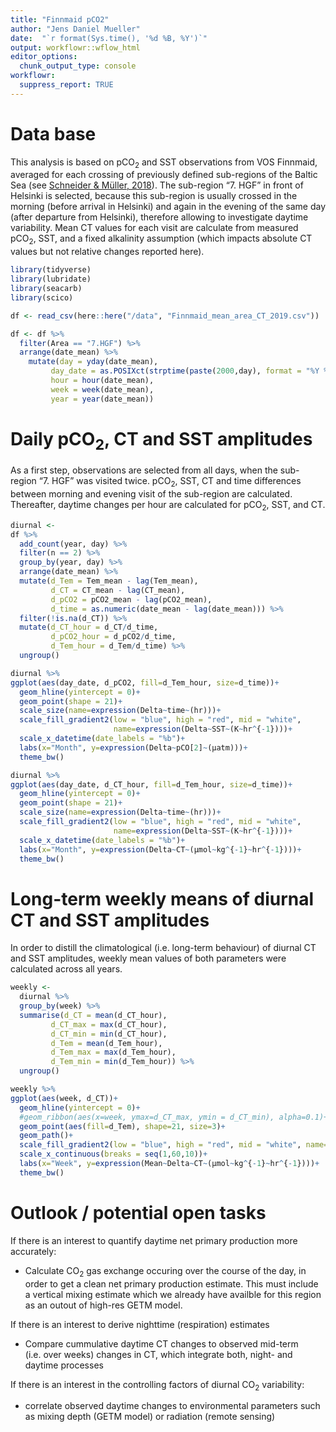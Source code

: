 ```yaml
---
title: "Finnmaid pCO2"
author: "Jens Daniel Mueller"
date:  "`r format(Sys.time(), '%d %B, %Y')`"
output: workflowr::wflow_html
editor_options:
  chunk_output_type: console
workflowr:
  suppress_report: TRUE
---
```


# Data base

This analysis is based on pCO~2~ and SST observations from VOS Finnmaid, averaged for each crossing of previously defined sub-regions of the Baltic Sea (see [Schneider & Müller, 2018](https://www.springer.com/de/book/9783319616988)).
The sub-region "7. HGF" in front of Helsinki is selected, because this sub-region is usually crossed in the morning (before arrival in Helsinki) and again in the evening of the same day (after departure from Helsinki), therefore allowing to investigate daytime variability. Mean CT values for each visit are calculate from measured pCO~2~, SST, and a fixed alkalinity assumption (which impacts absolute CT values but not relative changes reported here).

```r

library(tidyverse)
library(lubridate)
library(seacarb)
library(scico)

df <- read_csv(here::here("/data", "Finnmaid_mean_area_CT_2019.csv"))

df <- df %>% 
  filter(Area == "7.HGF") %>% 
  arrange(date_mean) %>% 
    mutate(day = yday(date_mean),
         day_date = as.POSIXct(strptime(paste(2000,day), format = "%Y %j",tz="GMT")),
         hour = hour(date_mean),
         week = week(date_mean),
         year = year(date_mean))

```

# Daily pCO~2~, CT and SST amplitudes

As a first step, observations are selected from all days, when the sub-region "7. HGF" was visited twice. pCO~2~, SST, CT and time differences between morning and evening visit of the sub-region are calculated. Thereafter, daytime changes per hour are calculated for pCO~2~, SST, and CT.

```r

diurnal <-
df %>%
  add_count(year, day) %>% 
  filter(n == 2) %>% 
  group_by(year, day) %>%
  arrange(date_mean) %>%
  mutate(d_Tem = Tem_mean - lag(Tem_mean),
         d_CT = CT_mean - lag(CT_mean),
         d_pCO2 = pCO2_mean - lag(pCO2_mean),
         d_time = as.numeric(date_mean - lag(date_mean))) %>% 
  filter(!is.na(d_CT)) %>% 
  mutate(d_CT_hour = d_CT/d_time,
         d_pCO2_hour = d_pCO2/d_time,
         d_Tem_hour = d_Tem/d_time) %>% 
  ungroup()

```


```r

diurnal %>% 
ggplot(aes(day_date, d_pCO2, fill=d_Tem_hour, size=d_time))+
  geom_hline(yintercept = 0)+
  geom_point(shape = 21)+
  scale_size(name=expression(Delta~time~(hr)))+
  scale_fill_gradient2(low = "blue", high = "red", mid = "white",
                       name=expression(Delta~SST~(K~hr^{-1})))+
  scale_x_datetime(date_labels = "%b")+
  labs(x="Month", y=expression(Delta~pCO[2]~(µatm)))+
  theme_bw()
```


```r
diurnal %>% 
ggplot(aes(day_date, d_CT_hour, fill=d_Tem_hour, size=d_time))+
  geom_hline(yintercept = 0)+
  geom_point(shape = 21)+
  scale_size(name=expression(Delta~time~(hr)))+
  scale_fill_gradient2(low = "blue", high = "red", mid = "white",
                       name=expression(Delta~SST~(K~hr^{-1})))+
  scale_x_datetime(date_labels = "%b")+
  labs(x="Month", y=expression(Delta~CT~(µmol~kg^{-1}~hr^{-1})))+
  theme_bw()


```

# Long-term weekly means of diurnal CT and SST amplitudes

In order to distill the climatological (i.e. long-term behaviour) of diurnal CT and SST amplitudes, weekly mean values of both parameters were calculated across all years.


```r

weekly <-
  diurnal %>% 
  group_by(week) %>% 
  summarise(d_CT = mean(d_CT_hour),
         d_CT_max = max(d_CT_hour),
         d_CT_min = min(d_CT_hour),
         d_Tem = mean(d_Tem_hour),
         d_Tem_max = max(d_Tem_hour),
         d_Tem_min = min(d_Tem_hour)) %>% 
  ungroup()

```


```r

weekly %>% 
ggplot(aes(week, d_CT))+
  geom_hline(yintercept = 0)+
  #geom_ribbon(aes(x=week, ymax=d_CT_max, ymin = d_CT_min), alpha=0.1)+
  geom_point(aes(fill=d_Tem), shape=21, size=3)+
  geom_path()+
  scale_fill_gradient2(low = "blue", high = "red", mid = "white", name=expression(Mean~Delta~SST~(K~hr^{-1})))+
  scale_x_continuous(breaks = seq(1,60,10))+
  labs(x="Week", y=expression(Mean~Delta~CT~(µmol~kg^{-1}~hr^{-1})))+
  theme_bw()

```
# Outlook / potential open tasks

If there is an interest to quantify daytime net primary production more accurately:

* Calculate CO~2~ gas exchange occuring over the course of the day, in order to get a clean net primary production estimate. This must include a vertical mixing estimate which we already have availble for this region as an outout of high-res GETM model.

If there is an interest to derive nighttime (respiration) estimates

* Compare cummulative daytime CT changes to observed mid-term (i.e. over weeks) changes in CT, which integrate both, night- and daytime processes

If there is an interest in the controlling factors of diurnal CO~2~ variability:

* correlate observed daytime changes to environmental parameters such as mixing depth (GETM model) or radiation (remote sensing)




